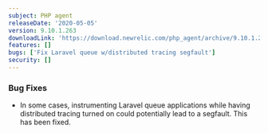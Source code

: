 ```yaml
---
subject: PHP agent
releaseDate: '2020-05-05'
version: 9.10.1.263
downloadLink: 'https://download.newrelic.com/php_agent/archive/9.10.1.263'
features: []
bugs: ['Fix Laravel queue w/distributed tracing segfault']
security: []
---
```


### Bug Fixes

* In some cases, instrumenting Laravel queue applications while having distributed tracing turned on could potentially lead to a segfault. This has been fixed.
